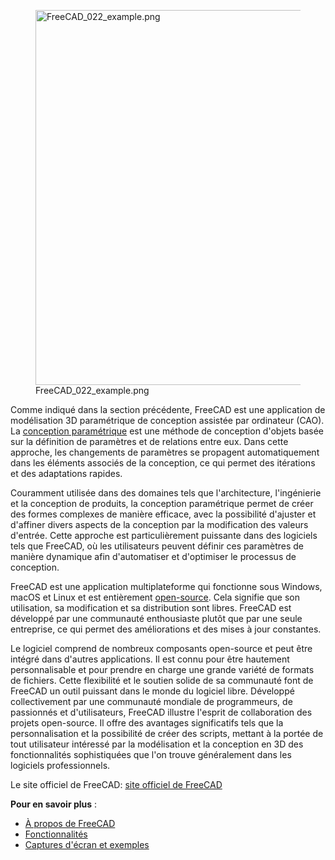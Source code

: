 <languages/>

{{Docnav/fr
|[[Manual:Introduction/fr|Introduction]]
|[[Manual:Installing/fr|Installation]]
|[[Manual:Introduction/fr|Début du Manuel]]
|IconL=Crystal Clear manual.png
|IconC=Crystal Clear manual.png
}}

{{Manual:TOC}}

[[File:FreeCAD 022 example.png|600px]]

Comme indiqué dans la section précédente, FreeCAD est une application de modélisation 3D paramétrique de conception assistée par ordinateur (CAO). La [https://fr.wikipedia.org/wiki/Conception_param%C3%A9trique conception paramétrique] est une méthode de conception d'objets basée sur la définition de paramètres et de relations entre eux. Dans cette approche, les changements de paramètres se propagent automatiquement dans les éléments associés de la conception, ce qui permet des itérations et des adaptations rapides. 

Couramment utilisée dans des domaines tels que l'architecture, l'ingénierie et la conception de produits, la conception paramétrique permet de créer des formes complexes de manière efficace, avec la possibilité d'ajuster et d'affiner divers aspects de la conception par la modification des valeurs d'entrée. Cette approche est particulièrement puissante dans des logiciels tels que FreeCAD, où les utilisateurs peuvent définir ces paramètres de manière dynamique afin d'automatiser et d'optimiser le processus de conception.

FreeCAD est une application multiplateforme qui fonctionne sous Windows, macOS et Linux et est entièrement [https://fr.wikipedia.org/wiki/Open_source open-source]. Cela signifie que son utilisation, sa modification et sa distribution sont libres. FreeCAD est développé par une communauté enthousiaste plutôt que par une seule entreprise, ce qui permet des améliorations et des mises à jour constantes.

Le logiciel comprend de nombreux composants open-source et peut être intégré dans d'autres applications. Il est connu pour être hautement personnalisable et pour prendre en charge une grande variété de formats de fichiers. Cette flexibilité et le soutien solide de sa communauté font de FreeCAD un outil puissant dans le monde du logiciel libre. Développé collectivement par une communauté mondiale de programmeurs, de passionnés et d'utilisateurs, FreeCAD illustre l'esprit de collaboration des projets open-source. Il offre des avantages significatifs tels que la personnalisation et la possibilité de créer des scripts, mettant à la portée de tout utilisateur intéressé par la modélisation et la conception en 3D des fonctionnalités sophistiquées que l'on trouve généralement dans les logiciels professionnels.

Le site officiel de FreeCAD: [https://www.freecad.org/?lang=fr site officiel de FreeCAD]

'''Pour en savoir plus''' :

* [[About_FreeCAD/fr|À propos de FreeCAD]]
* [[Feature_list/fr|Fonctionnalités]]
* [https://forum.freecad.org/viewforum.php?f=24 Captures d'écran et exemples]


{{Docnav/fr
|[[Manual:Introduction/fr|Introduction]]
|[[Manual:Installing/fr|Installation]]
|[[Manual:Introduction/fr|Début du Manuel]]
|IconL=Crystal Clear manual.png
|IconC=Crystal Clear manual.png
}}